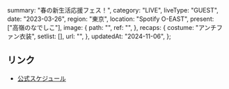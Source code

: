  summary: "春の新生活応援フェス！",
  category: "LIVE",
  liveType: "GUEST",
  date: "2023-03-26",
  region: "東京",
  location: "Spotify O-EAST",
  present: ["高嶺のなでしこ"],
  image: {
    path: "",
    ref: "",
  },
  recaps: {
    costume: "アンチファン衣装",
    setlist: [],
    url: "",
  },
  updatedAt: "2024-11-06",
};

## リンク

- [公式スケジュール](https://takanenonadeshiko.jp/?p=786)
